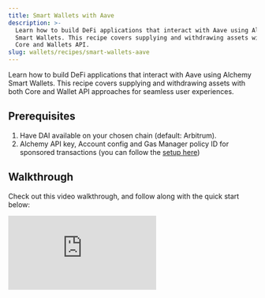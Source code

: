 ```yaml
---
title: Smart Wallets with Aave
description: >-
  Learn how to build DeFi applications that interact with Aave using Alchemy
  Smart Wallets. This recipe covers supplying and withdrawing assets with both
  Core and Wallets API.
slug: wallets/recipes/smart-wallets-aave
---
```


Learn how to build DeFi applications that interact with Aave using Alchemy Smart Wallets. This recipe covers supplying and withdrawing assets with both Core and Wallet API approaches for seamless user experiences.

## Prerequisites

1. Have DAI available on your chosen chain (default: Arbitrum).
2. Alchemy API key, Account config and Gas Manager policy ID for sponsored transactions (you can follow the [setup here](https://www.alchemy.com/docs/wallets/react/setup))

## Walkthrough

Check out this video walkthrough, and follow along with the quick start below:

<div
  style={{
    position: "relative",
    paddingBottom: "56.25%",
    height: 0,
    overflow: "hidden",
    maxWidth: "100%",
  }}
>
  <iframe
    style={{
      position: "absolute",
      top: 0,
      left: 0,
      width: "100%",
      height: "100%",
    }}
    src="https://www.youtube.com/embed/-IiXloGXseo?si=wAsVb96E_wShHocy"
    title="YouTube video player"
    frameborder="0"
    allow="accelerometer; autoplay; clipboard-write; encrypted-media; gyroscope; picture-in-picture; web-share; fullscreen"
    referrerpolicy="strict-origin-when-cross-origin"
    allowfullscreen
  />
</div>

## Quick Start

1. **Clone and setup:**

   <CodeBlocks>

   ```bash HTTPS
   git clone https://github.com/alchemyplatform/smart-wallets-aave.git
   cd smart-wallets-aave
   npm install
   ```

   ```bash SSH
   git clone git@github.com:alchemyplatform/smart-wallets-aave.git
   cd smart-wallets-aave
   npm install
   ```

   ```bash "GitHub CLI"
   gh repo clone alchemyplatform/smart-wallets-aave
   cd smart-wallets-aave
   npm install
   ```

   </CodeBlocks>

2. **Configure environment:**

   ```bash
   cp .env.example .env
   # Fill in your ALCHEMY_API_KEY, PRIVATE_KEY, and PAYMASTER_POLICY_ID
   ```

3. **Initialize smart wallet and get address:**

   ```bash
   npm run account
   ```

4. **Fund your smart wallet:**
   Send 0.01+ DAI to the smart wallet address from step 3

5. **Interact with Aave:**
   ```bash
   npm run supply   # Supply assets to Aave
   npm run withdraw # Withdraw assets from Aave
   ```

<Steps>

<Step title="Configure the integration">

The configuration is centralized in `src/config.ts` for easy customization:

```typescript
import { arbitrum, sepolia } from "@account-kit/infra";

export const config = {
  // Network configuration - change this to switch chains
  chain: arbitrum, // Can be changed to sepolia, polygon, etc.

  // Token and protocol addresses
  addresses: {
    dai: {
      [arbitrum.id]: "0xDA10009cBd5D07dd0CeCc66161FC93D7c9000da1",
      [sepolia.id]: "0x68194a729C2450ad26072b3D33ADaCbcef39D574",
    },
    aaveV3Pool: {
      [arbitrum.id]: "0x794a61358D6845594F94dc1DB02A252b5b4814aD",
      [sepolia.id]: "0x6Ae43d3271ff6888e7Fc43Fd7321a503ff738951",
    },
  },

  // Transaction amounts
  amounts: {
    deposit: "0.01", // Amount to deposit
    withdraw: "0.01", // Amount to withdraw
  },
};
```

</Step>

<Step title="Interact with Aave Protocol">

<Tabs>
  <Tab title="Core (@aa-sdk/core)">

This approach uses the direct `@aa-sdk/core` implementation for simpler, more streamlined Aave interactions.

```typescript
import { LocalAccountSigner } from "@aa-sdk/core";
import { createModularAccountAlchemyClient } from "@account-kit/smart-contracts";
import { alchemy } from "@account-kit/infra";
import { reserve, supply, withdraw } from "@aave/client/actions";
import {
  currentChain,
  getCurrentTokenAddress,
  getCurrentAavePoolAddress,
  config,
} from "./config";

// Supply assets to Aave
async function executeSupply() {
  const alchemyApiKey = process.env.ALCHEMY_API_KEY!;
  const privateKey = process.env.PRIVATE_KEY! as `0x${string}`;
  const policyId = process.env.PAYMASTER_POLICY_ID! as `0x${string}`;

  // Setup signer
  const signer = LocalAccountSigner.privateKeyToAccountSigner(privateKey);

  // Create smart account client with gas sponsorship
  const smartAccountClient = await createModularAccountAlchemyClient({
    transport: alchemy({ apiKey: alchemyApiKey }),
    policyId, // Enables gas sponsorship
    chain: currentChain,
    signer,
  });

  const accountAddress = smartAccountClient.account.address;

  // Get reserve data from Aave
  const reserveDataResult = await reserve(client, {
    market: evmAddress(getCurrentAavePoolAddress()),
    underlyingToken: evmAddress(getCurrentTokenAddress()),
    chainId: chainId(currentChain.id),
    user: accountAddress,
  });

  const reserveData = reserveDataResult.value;

  // Get supply transaction data
  const supplyResult = await supply(client, {
    market: reserveData.market.address,
    amount: {
      erc20: {
        currency: reserveData.underlyingToken.address,
        value: config.amounts.deposit,
      },
    },
    sender: evmAddress(accountAddress),
    chainId: reserveData.market.chain.chainId,
  });

  let supplyData = supplyResult.value;

  // Handle transactions (approval + supply or just supply)
  if (supplyData.__typename === "ApprovalRequired") {
    // Send approval transaction
    const approvalTx = await smartAccountClient.sendUserOperation({
      account: smartAccountClient.account,
      uo: {
        target: supplyData.approval.to,
        data: supplyData.approval.data,
      },
    });

    await smartAccountClient.getUserOperationReceipt(approvalTx.hash);

    // Send supply transaction
    const supplyTx = await smartAccountClient.sendUserOperation({
      account: smartAccountClient.account,
      uo: {
        target: supplyData.originalTransaction.to,
        data: supplyData.originalTransaction.data,
        value: BigInt(supplyData.originalTransaction.value),
      },
    });

    console.log("Supply completed! Hash:", supplyTx.hash);
  }
}

// Withdraw assets from Aave
async function executeWithdraw() {
  // Setup same as supply...
  const smartAccountClient = await createModularAccountAlchemyClient({
    transport: alchemy({ apiKey: alchemyApiKey }),
    policyId,
    chain: currentChain,
    signer,
  });

  // Get withdraw transaction data
  const withdrawResult = await withdraw(client, {
    market: reserveData.market.address,
    amount: {
      erc20: {
        currency: reserveData.underlyingToken.address,
        value: { exact: config.amounts.withdraw }, // or { max: true } for all
      },
    },
    sender: evmAddress(accountAddress),
    chainId: reserveData.market.chain.chainId,
  });

  let withdrawData = withdrawResult.value;

  if (withdrawData.__typename === "TransactionRequest") {
    const withdrawTx = await smartAccountClient.sendUserOperation({
      account: smartAccountClient.account,
      uo: {
        target: withdrawData.to,
        data: withdrawData.data,
        value: BigInt(withdrawData.value),
      },
    });

    console.log("Withdrawal completed! Hash:", withdrawTx.hash);
  }
}
```

  </Tab>
  <Tab title="Wallet APIs (@account-kit/wallet-client)">

This approach uses the higher-level wallet-client API with explicit prepare/sign/send workflow for Aave interactions.

```typescript
import { createSmartWalletClient } from "@account-kit/wallet-client";
import { alchemy, arbitrum } from "@account-kit/infra";
import { LocalAccountSigner } from "@aa-sdk/core";

// Setup smart wallet client
const smartWalletClient = createSmartWalletClient({
  signer: LocalAccountSigner.privateKeyToAccountSigner(privateKey),
  chain: arbitrum,
  transport: alchemy({ apiKey: alchemyApiKey }),
});

const account = await smartWalletClient.requestAccount();

// Get Aave operation data (supply/withdraw)
const aaveData = await getAaveOperationData(); // implementation same as Core approach

// Prepare transaction calls based on operation type
const calls = [];
if (aaveData.__typename === "ApprovalRequired") {
  // For supply operations requiring approval
  calls.push({
    to: aaveData.approval.to,
    data: aaveData.approval.data,
  });
  calls.push({
    to: aaveData.originalTransaction.to,
    data: aaveData.originalTransaction.data,
    value: toHex(BigInt(aaveData.originalTransaction.value)),
  });
} else if (aaveData.__typename === "TransactionRequest") {
  // For direct operations (withdrawals, approved supplies)
  calls.push({
    to: aaveData.to,
    data: aaveData.data,
    value: toHex(BigInt(aaveData.value)),
  });
}

// Prepare, sign, and send with gas sponsorship
const preparedCalls = await smartWalletClient.prepareCalls({
  calls,
  from: account.address,
  capabilities: {
    paymasterService: {
      policyId: policyId, // Gas sponsorship
    },
  },
});

const signedCalls = await smartWalletClient.signPreparedCalls(preparedCalls);
const result = await smartWalletClient.sendPreparedCalls(signedCalls);

console.log(
  "Aave operation completed! Hash:",
  result.receipts![0]?.transactionHash,
);
```

  </Tab>
</Tabs>

</Step>

<Step title="Available Scripts">

The repository includes convenient scripts for different approaches:

```bash
# Core implementation (recommended)
npm run core:account   # Initialize account
npm run core:supply    # Supply to Aave
npm run core:withdraw  # Withdraw from Aave

# Wallet APIs implementation
npm run wallet:account   # Initialize account
npm run wallet:supply    # Supply to Aave
npm run wallet:withdraw  # Withdraw from Aave

# Default scripts (use Core)
npm run account  # Defaults to core:account
npm run supply   # Defaults to core:supply
npm run withdraw # Defaults to core:withdraw
```

</Step>

</Steps>

## Success!

You can now interact with Aave protocol through smart wallets with sponsored gas fees, enabling seamless DeFi experiences for supplying, withdrawing, and managing liquidity without gas complexity.

## Resources

- [Aave V3 Documentation](https://docs.aave.com/developers/)
- [Alchemy Smart Wallets Quickstart](https://www.alchemy.com/docs/wallets/react/quickstart)
- [Gas Manager Setup](https://www.alchemy.com/docs/setup-a-gas-manager-policy)
- [Aave Contract Addresses](https://aave.com/docs/resources/addresses)
